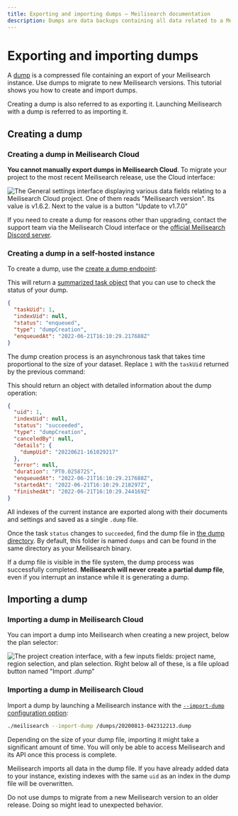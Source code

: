 ```yaml
---
title: Exporting and importing dumps — Meilisearch documentation
description: Dumps are data backups containing all data related to a Meilisearch instance. They are often useful when migrating to a new Meilisearch release.
---
```


# Exporting and importing dumps

A [dump](/learn/advanced/snapshots_vs_dumps#dumps) is a compressed file containing an export of your Meilisearch instance. Use dumps to migrate to new Meilisearch versions. This tutorial shows you how to create and import dumps. 

Creating a dump is also referred to as exporting it. Launching Meilisearch with a dump is referred to as importing it.

## Creating a dump

### Creating a dump in Meilisearch Cloud

**You cannot manually export dumps in Meilisearch Cloud**. To migrate your project to the most recent Meilisearch release, use the Cloud interface:  

![The General settings interface displaying various data fields relating to a Meilisearch Cloud project. One of them reads "Meilisearch version". Its value is `v1.6.2`. Next to the value is a button "Update to v1.7.0"](/assets/images/cloud-dumps/01-import-dump.png)

If you need to create a dump for reasons other than upgrading, contact the support team via the Meilisearch Cloud interface or the [official Meilisearch Discord server](https://discord.meilisearch.com).

### Creating a dump in a self-hosted instance

To create a dump, use the [create a dump endpoint](/reference/api/dump#create-a-dump):

<CodeSamples id="post_dump_1" />

This will return a [summarized task object](/learn/async/asynchronous_operations#summarized-task-objects) that you can use to check the status of your dump.

```json
{
  "taskUid": 1,
  "indexUid": null,
  "status": "enqueued",
  "type": "dumpCreation",
  "enqueuedAt": "2022-06-21T16:10:29.217688Z"
}
```

The dump creation process is an asynchronous task that takes time proportional to the size of your dataset. Replace `1` with the `taskUid` returned by the previous command:

<CodeSamples id="get_task_1" />

This should return an object with detailed information about the dump operation:

```json
{
  "uid": 1,
  "indexUid": null,
  "status": "succeeded",
  "type": "dumpCreation",
  "canceledBy": null,
  "details": {
    "dumpUid": "20220621-161029217"
  },
  "error": null,
  "duration": "PT0.025872S",
  "enqueuedAt": "2022-06-21T16:10:29.217688Z",
  "startedAt": "2022-06-21T16:10:29.218297Z",
  "finishedAt": "2022-06-21T16:10:29.244169Z"
}
```

All indexes of the current instance are exported along with their documents and settings and saved as a single `.dump` file.

Once the task `status` changes to `succeeded`, find the dump file in [the dump directory](/learn/configuration/instance_options#dump-directory). By default, this folder is named `dumps` and can be found in the same directory as your Meilisearch binary.

If a dump file is visible in the file system, the dump process was successfully completed. **Meilisearch will never create a partial dump file**, even if you interrupt an instance while it is generating a dump.

## Importing a dump

### Importing a dump in Meilisearch Cloud

You can import a dump into Meilisearch when creating a new project, below the plan selector:

![The project creation interface, with a few inputs fields: project name, region selection, and plan selection. Right below all of these, is a file upload button named "Import .dump"](/assets/images/cloud-dumps/01-import-dump.png)

### Importing a dump in Meilisearch Cloud

Import a dump by launching a Meilisearch instance with the [`--import-dump` configuration option](/learn/configuration/instance_options#import-dump):

```bash
./meilisearch --import-dump /dumps/20200813-042312213.dump
```

Depending on the size of your dump file, importing it might take a significant amount of time. You will only be able to access Meilisearch and its API once this process is complete.

Meilisearch imports all data in the dump file. If you have already added data to your instance, existing indexes with the same `uid` as an index in the dump file will be overwritten.

<Capsule intent="note">
Do not use dumps to migrate from a new Meilisearch version to an older release. Doing so might lead to unexpected behavior.
</Capsule>
